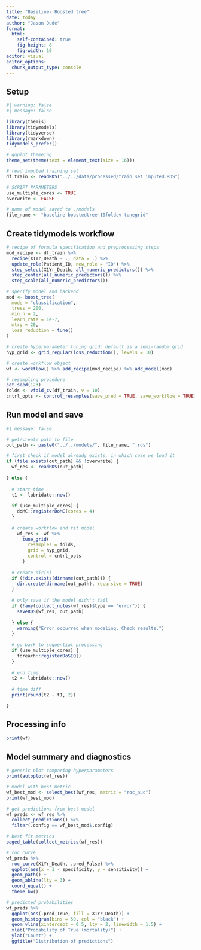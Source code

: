 ```yaml
---
title: "Baseline- Boosted tree"
date: today
author: "Jason Dude"
format: 
  html:
    self-contained: true
    fig-height: 8
    fig-width: 10
editor: visual
editor_options: 
  chunk_output_type: console
---
```


## Setup

```r
#| warning: false
#| message: false

library(themis)
library(tidymodels)
library(tidyverse)
library(rmarkdown)
tidymodels_prefer()

# ggplot themeing
theme_set(theme(text = element_text(size = 16)))

# read imputed training set
df_train <- readRDS("../../data/processed/train_set_imputed.RDS")
```

```r
# SCRIPT PARAMETERS
use_multiple_cores <- TRUE
overwrite <- FALSE

# name of model saved to ./models
file_name <- "baseline-boostedtree-10foldcv-tunegrid"
```

## Create tidymodels workflow

```r
# recipe of formula specification and preprocessing steps
mod_recipe <- df_train %>% 
  recipe(X1Yr_Death ~ ., data = .) %>% 
  update_role(Patient_ID, new_role = "ID") %>% 
  step_select(X1Yr_Death, all_numeric_predictors()) %>% 
  step_center(all_numeric_predictors()) %>% 
  step_scale(all_numeric_predictors())
```

```r
# specify model and backend
mod <- boost_tree(
  mode = "classification",
  trees = 200,
  min_n = 2,
  learn_rate = 1e-7, 
  mtry = 20,
  loss_reduction = tune()
)

# create hyperparameter tuning grid; default is a semi-random grid
hyp_grid <- grid_regular(loss_reduction(), levels = 10)

# create workflow object
wf <- workflow() %>% add_recipe(mod_recipe) %>% add_model(mod)
```

```r
# resampling procedure
set.seed(123)
folds <- vfold_cv(df_train, v = 10)
cntrl_opts <- control_resamples(save_pred = TRUE, save_workflow = TRUE) 
```

## Run model and save

```r
#| message: false

# get/create path to file
out_path <- paste0("../../models/", file_name, ".rds")

# first check if model already exists, in which case we load it
if (file.exists(out_path) && !overwrite) {
  wf_res <- readRDS(out_path)
  
} else {
  
  # start time
  t1 <- lubridate::now()
  
  if (use_multiple_cores) {
    doMC::registerDoMC(cores = 4) 
  }
  
  # create workflow and fit model
    wf_res <- wf %>% 
      tune_grid(
        resamples = folds,
        grid = hyp_grid,
        control = cntrl_opts
      )
  
  # create dir(s)
  if (!dir.exists(dirname(out_path))) {
    dir.create(dirname(out_path), recursive = TRUE)
  }
  
  # only save if the model didn't fail
  if (!any(collect_notes(wf_res)$type == "error")) {
    saveRDS(wf_res, out_path) 
    
  } else {
    warning("Error occurred when modeling. Check results.") 
  }
  
  # go back to sequential processing
  if (use_multiple_cores) {
    foreach::registerDoSEQ() 
  }
  
  # end time
  t2 <- lubridate::now()
  
  # time diff
  print(round(t2 - t1, 2))

}
```

## Processing info

```r
print(wf)
```

## Model summary and diagnostics

```r
# generic plot comparing hyperparameters
print(autoplot(wf_res))  

# model with best metric
wf_best_mod <- select_best(wf_res, metric = "roc_auc")
print(wf_best_mod)

# get predictions from best model
wf_preds <- wf_res %>% 
  collect_predictions() %>% 
  filter(.config == wf_best_mod$.config)
```

```r
# best fit metrics
paged_table(collect_metrics(wf_res))

# roc curve
wf_preds %>% 
  roc_curve(X1Yr_Death, .pred_False) %>%
  ggplot(aes(x = 1 - specificity, y = sensitivity)) +
  geom_path() +
  geom_abline(lty = 3) +
  coord_equal() +
  theme_bw()

# predicted probabilities
wf_preds %>% 
  ggplot(aes(.pred_True, fill = X1Yr_Death)) +
  geom_histogram(bins = 50, col = "black") +
  geom_vline(xintercept = 0.5, lty = 2, linewidth = 1.5) +
  xlab("Probability of True (mortality)") +
  ylab("Count") +
  ggtitle("Distribution of predictions")
```
